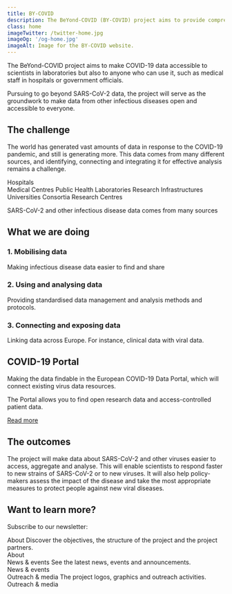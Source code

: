 ```yaml
---
title: BY-COVID
description: The BeYond-COVID (BY-COVID) project aims to provide comprehensive open data on SARS-CoV-2, and other infectious diseases across scientific, medical and public health domains.
class: home
imageTwitter: /twitter-home.jpg
imageOg: '/og-home.jpg'
imageAlt: Image for the BY-COVID website.
---
```



<div class="w-60 text-center home-intro">

<div class="intro-container">
The BeYond-COVID project aims to make COVID-19 data accessible to scientists in laboratories but also to anyone who can use it, such as medical staff in hospitals or government officials.

Pursuing to go beyond SARS-CoV-2 data, the project will serve as the groundwork to make data from other infectious diseases open and accessible to everyone.
</div>


## The challenge

The world has generated vast amounts of data in response to the COVID-19 pandemic, and still is generating more. This data comes from many different sources, and identifying, connecting and integrating it for effective analysis remains a challenge.

</div>
<div>
<Container className="lh-sm data-sources big-top-space">
  <Row>
    <Col className="data-source hospitals">
      <div>
        Hospitals
      </div>
    </Col>
    <Col className="data-source medical">
      Medical Centres
    </Col>
    <Col className="data-source public">
      Public Health Laboratories
    </Col>
    <Col className="data-source research-infrastructures">
      Research Infrastructures
    </Col>
    <Col className="data-source universities">
      Universities
    </Col>
  </Row>
  <Row>
    <Col className="data-source consortia">
      Consortia
    </Col>
    <Col className="data-source research-centres">
      Research Centres
    </Col>
  </Row>
</Container>


<div class="data-lines text-center fs-6">
<p>SARS-CoV-2 and other infectious disease data comes from many sources</p>

</div>

<div class="bg-semi-opaque container full-width text-body text-center">
  <div class="w-60 text-center">

  ## What we are doing

<div class="what-doing-boxes">
  <div class="box box1 bg-white text-body">
    <h3 class="fs-6 fw-bold mb-1 text-primary">1. Mobilising data</h3>
    <p>Making infectious disease data easier to find and share</p>
  </div>
  <div class="box box2 bg-white text-body">
    <h3 class="fs-6 fw-bold mb-1 text-primary">2. Using and analysing data</h3>
    <p>Providing standardised data management and analysis  methods and protocols.</p>
  </div>
  <div class="box box3 bg-white text-body">
    <h3 class="fs-6 fw-bold mb-1 bg-white text-primary">3. Connecting and exposing data</h3>
    <p>Linking data across Europe. For instance, clinical data with viral data.</p>
  </div>
</div>

<div class="halo-container">

<div class="covid-portal">
<h2 class="visually-hidden-focusable">COVID-19 Portal</h2>

<p class="mb-0">Making the data findable in the European COVID-19 Data Portal, which will connect existing virus data resources.</p>
<p class="mb-0">The Portal allows you to find open research data and access-controlled patient data.</p>
<p class="mb-0 mt-2"><a href="/about#data-platform">Read more</a></p>

</div>
</div>
</div>

</div>


</div>

  <div class="w-60 text-center outcomes-box">
  <div class="outcomes-text">
<h2 class="mt-3">The outcomes</h2>

The project will make data about SARS-CoV-2 and other viruses easier to access, aggregate and analyse. This will enable scientists to respond faster to new strains of SARS-CoV-2 or to new viruses. It will also help policy-makers assess the impact of the disease and take the most appropriate measures to protect people against new viral diseases.

</div>
</div>

<div class="bg-semi-opaque container full-width big-top-space text-body">

<Container fluid>
  <Row>
    <Col className="text-start mb-4 mb-md-0" xs={12} sm={6} lg={3}>
     <h2 class="fs-3 lh-2 mb-2 ps-0 text-dark">Want to learn more?</h2>
     <p class="ps-0 text-dark">Subscribe to our newsletter:</p>
     <NewsletterForm />
    </Col>
    <Col className="align-items-stretch mb-4 mb-md-0" xs={12} sm={6} lg={3}>
    <Card className="mb-4 h-100">
      <Card.Body className="position-relative">
        <Card.Title as="h3" className="mt-3 fw-bold fs-4 lh-sm">About</Card.Title>
        <Card.Text className="mb-4 mt-3 px-0">
         Discover the objectives, the structure of the project and the project partners.
        </Card.Text>
        <div class="bottom-link-right arrow-right"><Link to="/about">About</Link></div>
      </Card.Body>
    </Card>
    </Col>
    <Col className="align-items-stretch mb-4 mb-md-0" xs={12} sm={6} lg={3}>
      <Card className="mb-4 h-100">
        <Card.Body className="position-relative">
          <Card.Title as="h3" className="mt-3 fw-bold fs-4 lh-sm">News & events</Card.Title>
          <Card.Text className="mb-4 mt-3 px-0">
           See the latest news, events and announcements.
          </Card.Text>
          <div class="bottom-link-right arrow-right"><Link to="/news-events">News & events</Link></div>
        </Card.Body>
      </Card>
    </Col>
    <Col className="align-items-stretch mb-4 mb-md-0" xs={12} sm={6} lg={3}>
      <Card className="mb-4 h-100">
        <Card.Body className="position-relative">
          <Card.Title as="h3" className="mt-3 fw-bold fs-4 lh-sm">Outreach & media</Card.Title>
          <Card.Text className="mb-4 mt-3 px-0">
           The project logos, graphics and outreach activities.
          </Card.Text>
          <div class="bottom-link-right arrow-right"><Link to="/outreach-media">Outreach & media</Link></div>
        </Card.Body>
      </Card>
    </Col>
  </Row>
</Container>





</div>
